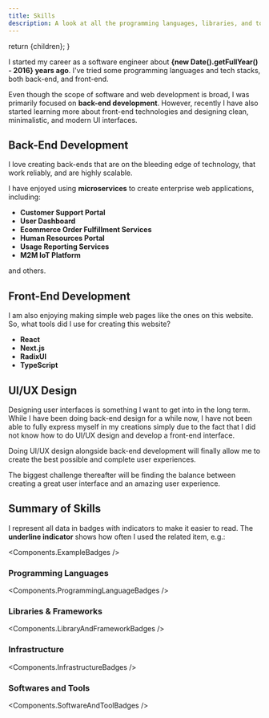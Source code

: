 ```yaml
---
title: Skills
description: A look at all the programming languages, libraries, and tools I have worked with.
---
```




  return <MDXPageLayout metadata={metadata}>{children}</MDXPageLayout>;
}

I started my career as a software engineer about **{new Date().getFullYear() - 2016} years ago**. I've tried some programming languages and tech stacks, both back-end, and front-end.

Even though the scope of software and web development is broad, I was primarily focused on **back-end development**.
However, recently I have also started learning more about front-end technologies and designing clean, minimalistic, and modern UI interfaces.

## Back-End Development

I love creating back-ends that are on the bleeding edge of technology, that work reliably, and are highly scalable.

I have enjoyed using **microservices** to create enterprise web applications, including:

- **Customer Support Portal**
- **User Dashboard**
- **Ecommerce Order Fulfillment Services**
- **Human Resources Portal**
- **Usage Reporting Services**
- **M2M IoT Platform**

and others.

## Front-End Development

I am also enjoying making simple web pages like the ones on this website. So, what tools did I use for creating this website?

- **React**
- **Next.js**
- **RadixUI**
- **TypeScript**

## UI/UX Design

Designing user interfaces is something I want to get into in the long term. While I have been doing back-end design for
a while now, I have not been able to fully express myself in my creations simply due to the fact that I did not know how
to do UI/UX design and develop a front-end interface.

Doing UI/UX design alongside back-end development will finally allow me to create the best possible and complete user
experiences.

The biggest challenge thereafter will be finding the balance between creating a great user interface and an amazing user experience.

## Summary of Skills

I represent all data in badges with indicators to make it easier to read. The **underline indicator** shows how often I used the related item, e.g.:

<Components.ExampleBadges />

### Programming Languages

<Components.ProgrammingLanguageBadges />

### Libraries & Frameworks

<Components.LibraryAndFrameworkBadges />

### Infrastructure

<Components.InfrastructureBadges />

### Softwares and Tools

<Components.SoftwareAndToolBadges />
